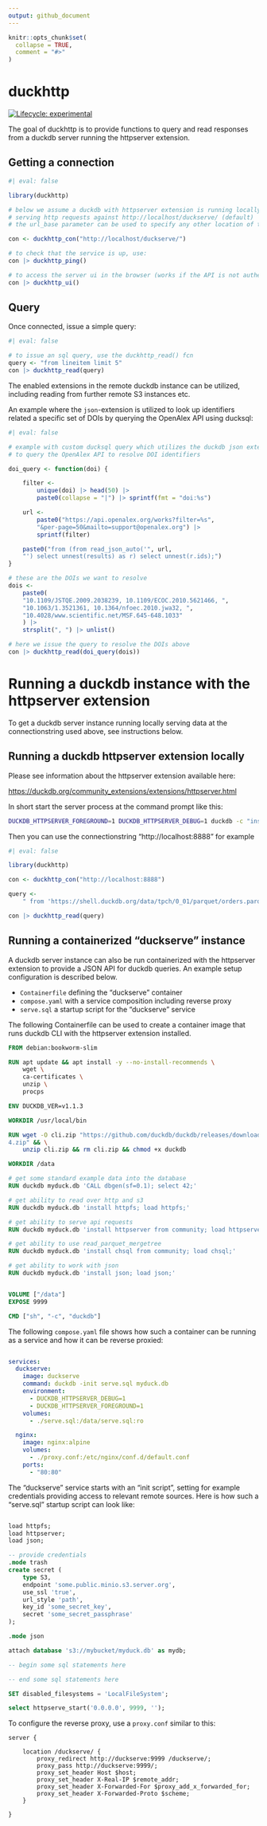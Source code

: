```yaml
---
output: github_document
---
```


<!-- README.md is generated from README.Rmd. Please edit that file -->

```r
knitr::opts_chunk$set(
  collapse = TRUE,
  comment = "#>"
)
```

# duckhttp

<!-- badges: start -->
[![Lifecycle: experimental](https://img.shields.io/badge/lifecycle-experimental-orange.svg)](https://lifecycle.r-lib.org/articles/stages.html#experimental)
<!-- badges: end -->

The goal of duckhttp is to provide functions to query and read responses from a duckdb server running the httpserver extension. 

## Getting a connection

```r
#| eval: false

library(duckhttp)

# below we assume a duckdb with httpserver extension is running locally 
# serving http requests against http://localhost/duckserve/ (default)
# the url_base parameter can be used to specify any other location of the service

con <- duckhttp_con("http://localhost/duckserve/")

# to check that the service is up, use:
con |> duckhttp_ping()

# to access the server ui in the browser (works if the API is not authenticated):
con |> duckhttp_ui()
```

## Query

Once connected, issue a simple query:

```r
#| eval: false

# to issue an sql query, use the duckhttp_read() fcn
query <- "from lineitem limit 5"
con |> duckhttp_read(query)
```

The enabled extensions in the remote duckdb instance can be utilized, including reading from further remote S3 instances etc. 

An example where the `json`-extension is utilized to look up identifiers related a specific set of DOIs by querying the OpenAlex API using ducksql:

```r
#| eval: false

# example with custom ducksql query which utilizes the duckdb json extension 
# to query the OpenAlex API to resolve DOI identifiers

doi_query <- function(doi) {

	filter <- 
		unique(doi) |> head(50) |> 
		paste0(collapse = "|") |> sprintf(fmt = "doi:%s")

	url <- 
		paste0("https://api.openalex.org/works?filter=%s",
		"&per-page=50&mailto=support@openalex.org") |> 
		sprintf(filter)

	paste0("from (from read_json_auto('", url,
	"') select unnest(results) as r) select unnest(r.ids);")  
}

# these are the DOIs we want to resolve
dois <- 
	paste0(
	"10.1109/JSTQE.2009.2038239, 10.1109/ECOC.2010.5621466, ",
	"10.1063/1.3521361, 10.1364/nfoec.2010.jwa32, ",
	"10.4028/www.scientific.net/MSF.645-648.1033"
	) |> 
	strsplit(", ") |> unlist()

# here we issue the query to resolve the DOIs above
con |> duckhttp_read(doi_query(dois))

```

# Running a duckdb instance with the httpserver extension

To get a duckdb server instance running locally serving data at the connectionstring used above, see instructions below.

## Running a duckdb httpserver extension locally

Please see information about the httpserver extension available here:

<https://duckdb.org/community_extensions/extensions/httpserver.html>

In short start the server process at the command prompt like this:

```bash
DUCKDB_HTTPSERVER_FOREGROUND=1 DUCKDB_HTTPSERVER_DEBUG=1 duckdb -c "install httpserver from community; load httpserver; select httpserve_start('0.0.0.0', 8888, '');"
```

Then you can use the connectionstring "http://localhost:8888" for example

```r
#| eval: false

library(duckhttp)

con <- duckhttp_con("http://localhost:8888")

query <- 
	" from 'https://shell.duckdb.org/data/tpch/0_01/parquet/orders.parquet' limit 5"

con |> duckhttp_read(query)

```


## Running a containerized "duckserve" instance

A duckdb server instance can also be run containerized with the httpserver extension to provide a JSON API for duckdb queries. An example setup configuration is described below.

- `Containerfile` defining the "duckserve" container 
- `compose.yaml` with a service composition including reverse proxy
- `serve.sql` a startup script for the "duckserve" service
  
The following Containerfile can be used to create a container image that runs duckdb CLI with the httpserver extension installed.

```Dockerfile
FROM debian:bookworm-slim

RUN apt update && apt install -y --no-install-recommends \
	wget \
	ca-certificates \
	unzip \
	procps

ENV DUCKDB_VER=v1.1.3

WORKDIR /usr/local/bin

RUN wget -O cli.zip "https://github.com/duckdb/duckdb/releases/download/$DUCKDB_VER/duckdb_cli-linux-amd6
4.zip" && \
	unzip cli.zip && rm cli.zip && chmod +x duckdb

WORKDIR /data

# get some standard example data into the database
RUN duckdb myduck.db 'CALL dbgen(sf=0.1); select 42;'

# get ability to read over http and s3
RUN duckdb myduck.db 'install httpfs; load httpfs;'

# get ability to serve api requests
RUN duckdb myduck.db 'install httpserver from community; load httpserver;'

# get ability to use read_parquet_mergetree
RUN duckdb myduck.db 'install chsql from community; load chsql;'

# get ability to work with json
RUN duckdb myduck.db 'install json; load json;'


VOLUME ["/data"]
EXPOSE 9999

CMD ["sh", "-c", "duckdb"]
```

The following `compose.yaml` file shows how such a container can be running as a service and how it can be reverse proxied:

```yaml

services:
  duckserve:
    image: duckserve
    command: duckdb -init serve.sql myduck.db
    environment:
      - DUCKDB_HTTPSERVER_DEBUG=1
      - DUCKDB_HTTPSERVER_FOREGROUND=1
    volumes:
      - ./serve.sql:/data/serve.sql:ro

  nginx:
    image: nginx:alpine
    volumes:
      - ./proxy.conf:/etc/nginx/conf.d/default.conf
    ports:
      - "80:80"


```

The "duckserve" service starts with an "init script", setting for example credentials providing access to relevant remote sources. Here is how such a "serve.sql" startup script can look like:

```sql

load httpfs;
load httpserver;
load json;

-- provide credentials
.mode trash
create secret (
	type S3,
	endpoint 'some.public.minio.s3.server.org',
	use_ssl 'true',
	url_style 'path',
	key_id 'some_secret_key',
	secret 'some_secret_passphrase'
);

.mode json

attach database 's3://mybucket/myduck.db' as mydb;

-- begin some sql statements here

-- end some sql statements here

SET disabled_filesystems = 'LocalFileSystem';

select httpserve_start('0.0.0.0', 9999, '');

```

To configure the reverse proxy, use a `proxy.conf` similar to this:

```
server {

	location /duckserve/ {
		proxy_redirect http://duckserve:9999 /duckserve/;
		proxy_pass http://duckserve:9999/;
		proxy_set_header Host $host;
		proxy_set_header X-Real-IP $remote_addr;
		proxy_set_header X-Forwarded-For $proxy_add_x_forwarded_for;
		proxy_set_header X-Forwarded-Proto $scheme;
	}

}
```

